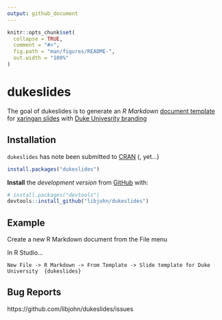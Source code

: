 ```yaml
---
output: github_document
---
```


<!-- README.md is generated from README.Rmd. Please edit that file -->

```r
knitr::opts_chunk$set(
  collapse = TRUE,
  comment = "#>",
  fig.path = "man/figures/README-",
  out.width = "100%"
)
```
# dukeslides

The goal of dukeslides is to generate an *R Markdown* [document template](https://rmarkdown.rstudio.com/developer_document_templates.html) for [xaringan slides](https://slides.yihui.name/xaringan/#1) with [Duke Univesrity branding](https://styleguide.duke.edu/color-palette/)

## Installation

`dukeslides` has note been submitted to [CRAN](https://CRAN.R-project.org) (, yet...)

``` r
install.packages("dukeslides")
```

**Install** the *development version* from [GitHub](https://github.com/) with:

``` r
# install.packages("devtools")
devtools::install_github("libjohn/dukeslides")
```
## Example

Create a new R Markdown document from the File menu 

In R Studio...

`New File -> R Markdown -> From Template -> Slide template for Duke University  {dukeslides}`


## Bug Reports

https://github.com/libjohn/dukeslides/issues




